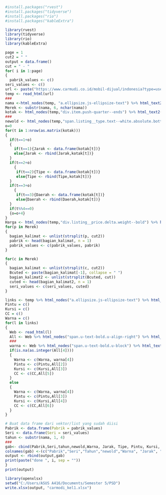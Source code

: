 ```{r}
#install.packages("rvest")
#install.packages("tidyverse")
#install.packages("rio")
#install.packages("kableExtra")
```

```{r}
library(rvest)
library(tidyverse)
library(rio)
library(kableExtra) 

```

```{r}
page = 1
cut2 = " "
output = data.frame()
cut = " - "
for( i in 1:page)
{
  pabrik_values <- c()
seri_values <- c()
url <- paste("https://www.carmudi.co.id/mobil-dijual/indonesia?type=used&page_number=",i,"&page_size=25", sep="")
temp <- read_html(url)
###
nama <-html_nodes(temp, "a.ellipsize.js-ellipsize-text") %>% html_text2()
Merek <- substr(nama, 6, nchar(nama))
kotak <- html_nodes(temp,"div.item.push-quarter--ends") %>% html_text2()
###
newold <- html_nodes(temp,"span.listing__type.text--white.absolute.bottom--right.soft-quarter") %>% html_text2()
o=0
for(t in 1:nrow(as.matrix(kotak)))
{
  if(t==1+o)
  {
    if(t==1){Jarak <- data.frame(kotak[t])}
    else{Jarak <- rbind(Jarak,kotak[t])}
  }
  if(t==2+o)
    {
     if(t==2){Tipe <- data.frame(kotak[t])}
     else{Tipe <- rbind(Tipe,kotak[t])}
  }
  if(t==3+o)
    {
     if(t==3){Daerah <- data.frame(kotak[t])}
     else{Daerah <- rbind(Daerah,kotak[t])}
  }
  if(t%%4==0)
  {o=o+4}
}
Harga <- html_nodes(temp,"div.listing__price.delta.weight--bold") %>% html_text2() %>% gsub("Rp ","",.)
for(p in Merek)
{
  bagian_kalimat <- unlist(strsplit(p, cut2))
  pabrik <- head(bagian_kalimat, n = 1)
  pabrik_values <- c(pabrik_values, pabrik)
}

for(c in Merek)
{
  bagian_kalimat <- unlist(strsplit(c, cut2))
  Bcuted <- paste(bagian_kalimat[-1], collapse = " ")
  bagian_kalimat2 <- unlist(strsplit(Bcuted, cut))
  cuted <- head(bagian_kalimat2, n = 1)
  seri_values <- c(seri_values, cuted)
}

links <- temp %>% html_nodes("a.ellipsize.js-ellipsize-text") %>% html_attr("href")
Pintu = c()
Kursi = c()
CC = c()
Warna = c()
for(l in links)
{
  Web <- read_html(l)
  All <- Web %>% html_nodes("span.u-text-bold.u-align-right") %>% html_text2()
  ###
  warna <- Web %>% html_nodes("span.u-text-bold.u-block") %>% html_text2()
  if(is.na(as.integer(All[4])))
  {
    Warna <- c(Warna, warna[4])
    Pintu <- c(Pintu,All[2])
    Kursi <- c(Kursi,All[3])
    CC <- c(CC,All[5])
  }
  else 
  {
    Warna <- c(Warna, warna[4])
    Pintu <- c(Pintu,All[3])
    Kursi <- c(Kursi,All[4])
    CC <- c(CC,All[6]) 
  }
}

# Buat data frame dari vektor/list yang sudah diisi
Pabrik <- data.frame(Pabrik = pabrik_values)
Seri <- data.frame(Seri = seri_values)
tahun <- substr(nama, 1, 4)
###
gab<- cbind(Pabrik,Seri,tahun,newold,Warna, Jarak, Tipe, Pintu, Kursi, CC, Daerah, Harga)
colnames(gab) <-(c("Pabrik","Seri","Tahun","newold","Warna", "Jarak", "Tipe","Pintu","Kursi","CC", "Daerah", "Harga"))
output <- rbind(output,gab)
print(paste("done ", i, sep = ""))
}
print(output)
```


```{r}
library(openxlsx)
setwd("C:/Users/ASUS A416/Documents/Semester 5/PSD")
write.xlsx(output, "carmodi_kel1.xlsx")
```


